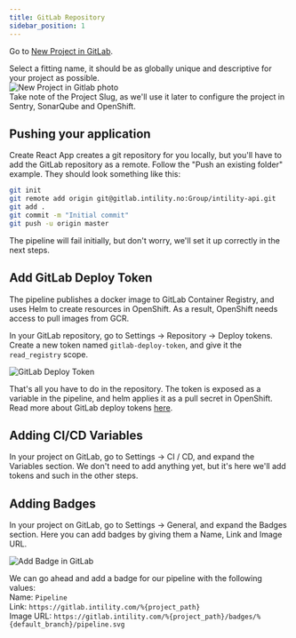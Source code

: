 ```yaml
---
title: GitLab Repository
sidebar_position: 1
---
```


Go to [New Project in GitLab](https://gitlab.intility.com/projects/new).

Select a fitting name, it should be as globally unique and descriptive for your project as possible.  
![New Project in Gitlab photo](/img/gitlab-new.png)  
Take note of the Project Slug, as we'll use it later to configure the project in Sentry, SonarQube and OpenShift.

## Pushing your application

Create React App creates a git repository for you locally,
but you'll have to add the GitLab repository as a remote.
Follow the "Push an existing folder" example.
They should look something like this:

```bash
git init
git remote add origin git@gitlab.intility.no:Group/intility-api.git
git add .
git commit -m "Initial commit"
git push -u origin master
```

The pipeline will fail initially, but don't worry, we'll set it up correctly in the next steps.

## Add GitLab Deploy Token

The pipeline publishes a docker image to GitLab Container Registry, and uses Helm to create resources in OpenShift.
As a result, OpenShift needs access to pull images from GCR.

In your GitLab repository, go to Settings -> Repository -> Deploy tokens.
Create a new token named `gitlab-deploy-token`, and give it the `read_registry` scope.

![GitLab Deploy Token](/img/gitlab-deploy-token.png)

That's all you have to do in the repository.
The token is exposed as a variable in the pipeline, and helm applies it as a pull secret in OpenShift.
Read more about GitLab deploy tokens [here](https://docs.gitlab.com/ee/user/project/deploy_tokens/#gitlab-deploy-token).

## Adding CI/CD Variables

In your project on GitLab, go to Settings -> CI / CD, and expand the Variables section.
We don't need to add anything yet, but it's here we'll add tokens and such in the other steps.

## Adding Badges

In your project on GitLab, go to Settings -> General, and expand the Badges section.
Here you can add badges by giving them a Name, Link and Image URL.

![Add Badge in GitLab](/img/gitlab-badge.png)

We can go ahead and add a badge for our pipeline with the following values:  
Name: `Pipeline`  
Link: `https://gitlab.intility.com/%{project_path}`  
Image URL: `https://gitlab.intility.com/%{project_path}/badges/%{default_branch}/pipeline.svg`